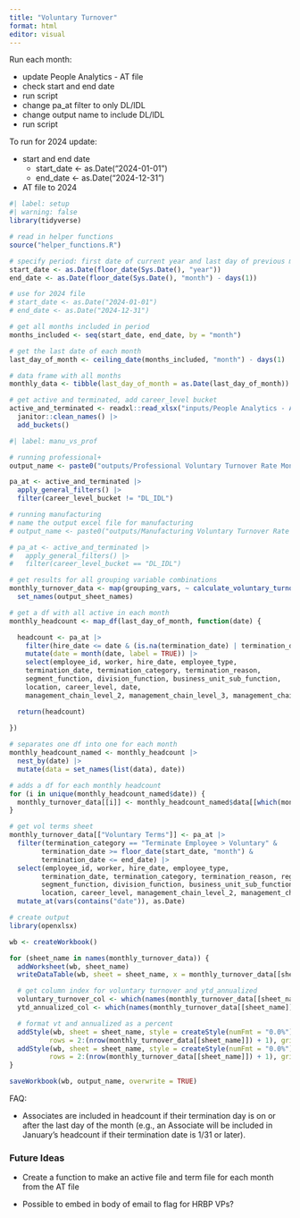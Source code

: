 ```yaml
---
title: "Voluntary Turnover"
format: html
editor: visual
---
```


Run each month:

- update People Analytics - AT file
- check start and end date
- run script
- change pa_at filter to only DL/IDL
- change output name to include DL/IDL
- run script

To run for 2024 update:

- start and end date
  - start_date <- as.Date("2024-01-01")
  - end_date <- as.Date("2024-12-31")
- AT file to 2024

```r
#| label: setup
#| warning: false
library(tidyverse)

# read in helper functions
source("helper_functions.R")

# specify period: first date of current year and last day of previous month
start_date <- as.Date(floor_date(Sys.Date(), "year"))
end_date <- as.Date(floor_date(Sys.Date(), "month") - days(1))

# use for 2024 file
# start_date <- as.Date("2024-01-01")
# end_date <- as.Date("2024-12-31")

# get all months included in period
months_included <- seq(start_date, end_date, by = "month")

# get the last date of each month
last_day_of_month <- ceiling_date(months_included, "month") - days(1)

# data frame with all months
monthly_data <- tibble(last_day_of_month = as.Date(last_day_of_month))

# get active and terminated, add career_level bucket
active_and_terminated <- readxl::read_xlsx("inputs/People Analytics - AT.xlsx", skip = 4) |> 
  janitor::clean_names() |> 
  add_buckets()
```

```r
#| label: manu_vs_prof

# running professional+
output_name <- paste0("outputs/Professional Voluntary Turnover Rate Monthly ", start_date, " to ", end_date, ".xlsx")

pa_at <- active_and_terminated |> 
  apply_general_filters() |> 
  filter(career_level_bucket != "DL_IDL")

# running manufacturing 
# name the output excel file for manufacturing
# output_name <- paste0("outputs/Manufacturing Voluntary Turnover Rate Monthly ", start_date, " to ", end_date, ".xlsx")

# pa_at <- active_and_terminated |> 
#   apply_general_filters() |>
#   filter(career_level_bucket == "DL_IDL")
```

```r
# get results for all grouping variable combinations
monthly_turnover_data <- map(grouping_vars, ~ calculate_voluntary_turnover_monthly(pa_at, .x)) |> 
  set_names(output_sheet_names)
```

```r
# get a df with all active in each month
monthly_headcount <- map_df(last_day_of_month, function(date) {

  headcount <- pa_at |> 
    filter(hire_date <= date & (is.na(termination_date) | termination_date >= date)) |> 
    mutate(date = month(date, label = TRUE)) |> 
    select(employee_id, worker, hire_date, employee_type,
    termination_date, termination_category, termination_reason, 
    segment_function, division_function, business_unit_sub_function,
    location, career_level, date, 
    management_chain_level_2, management_chain_level_3, management_chain_level_4, management_chain_level_5)

  return(headcount)
  
})

# separates one df into one for each month
monthly_headcount_named <- monthly_headcount |> 
  nest_by(date) |> 
  mutate(data = set_names(list(data), date))

# adds a df for each monthly headcount
for (i in unique(monthly_headcount_named$date)) {
  monthly_turnover_data[[i]] <- monthly_headcount_named$data[[which(monthly_headcount_named$date == i)]]
}

# get vol terms sheet
monthly_turnover_data[["Voluntary Terms"]] <- pa_at |> 
  filter(termination_category == "Terminate Employee > Voluntary" &
        termination_date >= floor_date(start_date, "month") &
        termination_date <= end_date) |> 
  select(employee_id, worker, hire_date, employee_type,
        termination_date, termination_category, termination_reason, regrettable_termination,
        segment_function, division_function, business_unit_sub_function,
        location, career_level, management_chain_level_2, management_chain_level_3, management_chain_level_4, management_chain_level_5) |> 
  mutate_at(vars(contains("date")), as.Date)
```

```r
# create output
library(openxlsx)

wb <- createWorkbook()

for (sheet_name in names(monthly_turnover_data)) {
  addWorksheet(wb, sheet_name)
  writeDataTable(wb, sheet = sheet_name, x = monthly_turnover_data[[sheet_name]], tableStyle = "TableStyleMedium2")

  # get column index for voluntary turnover and ytd_annualized
  voluntary_turnover_col <- which(names(monthly_turnover_data[[sheet_name]]) == "voluntary_turnover")
  ytd_annualized_col <- which(names(monthly_turnover_data[[sheet_name]]) == "ytd_annualized")

  # format vt and annualized as a percent
  addStyle(wb, sheet = sheet_name, style = createStyle(numFmt = "0.0%"), cols = voluntary_turnover_col, 
          rows = 2:(nrow(monthly_turnover_data[[sheet_name]]) + 1), gridExpand = TRUE)
  addStyle(wb, sheet = sheet_name, style = createStyle(numFmt = "0.0%"), cols = ytd_annualized_col, 
          rows = 2:(nrow(monthly_turnover_data[[sheet_name]]) + 1), gridExpand = TRUE)
}

saveWorkbook(wb, output_name, overwrite = TRUE)
```

FAQ:

-   Associates are included in headcount if their termination day is on or after the last day of the month (e.g., an Associate will be included in January's headcount if their termination date is 1/31 or later).


### Future Ideas

- Create a function to make an active file and term file for each month from the AT file

- Possible to embed in body of email to flag for HRBP VPs?
